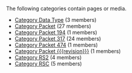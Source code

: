 <!-- DO NOT EDIT THIS FILE, CODE AUTOMATICALLY GENERATED BY category.sh -->
The following categories contain pages or media.
* [[Category Data Type]] (3 members)
* [[Category Packet]] (27 members)
* [[Category Packet 194]] (1 members)
* [[Category Packet 317]] (24 members)
* [[Category Packet 474]] (1 members)
* [[Category Packet {{{revision}}}]] (1 members)
* [[Category RS2]] (4 members)
* [[Category RSC]] (5 members)
